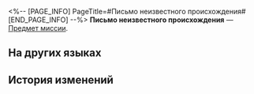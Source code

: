 <%-- [PAGE_INFO]
PageTitle=#Письмо неизвестного происхождения#
[END_PAGE_INFO] --%>
{{Предмет Инфобокс
|id          = 140331
|Изображение = Предмет Письмо неизвестного происхождения.png
|Тип         = Предмет миссии
|Инвентарь   = Миссии
|Редкость    = 3
|Эффект      = 
|Описание    = Письмо неизвестного происхождения. Почерк подобен взмахам меча.
}}
'''Письмо неизвестного происхождения''' — [[Предмет миссии]].

==На других языках==
{{На других языках
|en   = ''A Letter of Unknown Origin''
|zhs  = 来历不明的信笺
|zht  = 來歷不明的信箋
|ja   = 由来不明の手紙
|ko   = 출처 불명의 편지
|es   = Carta de origen desconocido
|fr   = ''Lettre d'un expéditeur inconnu''
|ru   = Письмо неизвестного происхождения
|th   = จดหมายไม่ทราบที่มา
|vi   = Lá Thư Không Rõ Nguồn Gốc
|de   = Ein unsignierter Brief
|id   = Surat Tak Dikenal
|pt   = "Carta de Origem Desconhecida"
}}

==История изменений==
{{История изменений|3.5}}